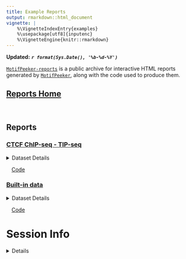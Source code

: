 ```yaml
---
title: Example Reports
output: rmarkdown::html_document
vignette: |
    %\VignetteIndexEntry{examples}
    %\usepackage[utf8]{inputenc}
    %\VignetteEngine{knitr::rmarkdown}
---
```


**Updated:** ***`r format(Sys.Date(), '%b-%d-%Y')`***  

[`MotifPeeker-reports`](https://github.com/neurogenomics/MotifPeeker-reports/)
is a public archive for interactive HTML reports generated by
[`MotifPeeker`](https://github.com/neurogenomics/MotifPeeker), along with the
code used to produce them.

## [Reports Home](https://neurogenomics.github.io/MotifPeeker-reports/)  

<br>  

## Reports  

### [CTCF ChIP-seq - TIP-seq](https://neurogenomics.github.io/MotifPeeker-reports/CTCF_ChIP-TIP/output/MotifPeeker_20241130_134203/MotifPeeker.html)
<details><summary>Dataset Details</summary>
Compares three public ChIP-seq datasets against a TIP-seq dataset for CTCF in
HCT116 cells. Details of the datasets used are as follows:  

1. <code>ChIPSeq1</code>  
    ENCODE Accession: [ENCFF172XLC](https://www.encodeproject.org/files/ENCFF172XLC/)  
2. <code>ChIPSeq2</code>  
    ENCODE Accession: [ENCFF411OOS](https://www.encodeproject.org/files/ENCFF411OOS/)  
3. <code>ChIPSeq3</code>  
    ENCODE Accession: [ENCFF091ODJ](https://www.encodeproject.org/files/ENCFF091ODJ/)
4. <code>TIPSeq</code>  
    Alignment file produced by running the
    [`nf-core/cutandrun`](https://nf-co.re/cutandrun/) pipeline on the raw
    sequencing data sourced from *NIH Sequence Read Archives*
    [*ID: SRR16963166*](https://trace.ncbi.nlm.nih.gov/Traces/index.html?view=run_browser&acc=SRR16963166&display=metadata).  
  
Peak calling was performed using
[`MACS3`](https://github.com/macs3-project/MACS) using the following commands:
```r
## For ChIP-Seq datasets
MACSr::callpeak(
        tfile = ...,
        cfile = NULL,  # No control file
        nomodel = FALSE,
        qvalue = 0.01,
        format = "BAM",
        name = "chipseq",
        outdir = ...
    )
    
## For TIP-Seq dataset
MACSr::callpeak(
        tfile = tipseq_alignment_data,
        nomodel = TRUE,
        qvalue = 0.01,
        shift = -75,  # 5' shift
        extsize = 150,
        keepduplicates = "all",
        format = "BAM",
        name = "tipseq",
        outdir = ...
    )
```

Motif files used: 

1. CTCF motif [MA1930.2](https://jaspar.elixir.no/matrix/MA1930.2/)
2. CTCFL motif [MA1102.3](https://jaspar.elixir.no/matrix/MA1102.3/)

</details>

&emsp;[Code](https://github.com/neurogenomics/MotifPeeker-reports/blob/master/CTCF_ChIP-TIP/run.R)


### [Built-in data](https://neurogenomics.github.io/MotifPeeker-reports/built_in_data/output/MotifPeeker_20241130_032318/MotifPeeker.html)
<details><summary>Dataset Details</summary>
Report generated from built-in data, as described in the
<a href="https://neurogenomics.github.io/MotifPeeker/articles/MotifPeeker.html">
<code>MotifPeeker</code> vignette</a>.
</details>

&emsp;[Code](https://github.com/neurogenomics/MotifPeeker-reports/blob/master/built_in_data/run.R)



# Session Info 

<details> 

```r
utils::sessionInfo()
```

</details>  

<br>

